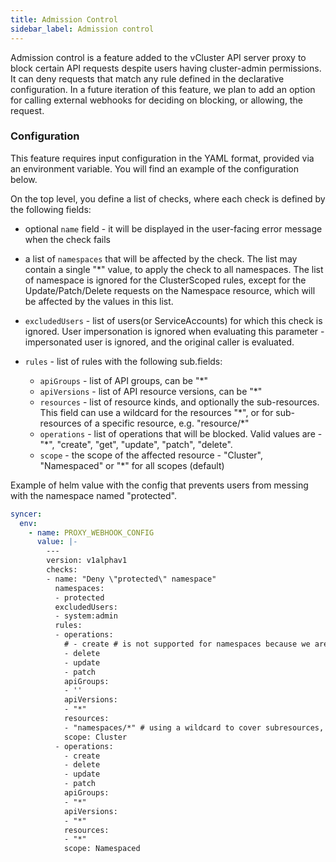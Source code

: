 ```yaml
---
title: Admission Control
sidebar_label: Admission control
---
```


Admission control is a feature added to the vCluster API server proxy to block certain API requests despite users having cluster-admin permissions. It can deny requests that match any rule defined in the declarative configuration. In a future iteration of this feature, we plan to add an option for calling external webhooks for deciding on blocking, or allowing, the request.

### Configuration

This feature requires input configuration in the YAML format, provided via an environment variable. You will find an example of the configuration below.

On the top level, you define a list of checks, where each check is defined by the following fields:

- optional `name` field - it will be displayed in the user-facing error message when the check fails

- a list of `namespaces` that will be affected by the check. The list may contain a single "\*" value, to apply the check to all namespaces. The list of namespace is ignored for the ClusterScoped rules, except for the Update/Patch/Delete requests on the Namespace resource, which will be affected by the values in this list.

- `excludedUsers` - list of users(or ServiceAccounts) for which this check is ignored. User impersonation is ignored when evaluating this parameter - impersonated user is ignored, and the original caller is evaluated.

- `rules` - list of rules with the following sub.fields:
  - `apiGroups` - list of API groups, can be "\*"
  - `apiVersions` - list of API resource versions, can be "\*"
  - `resources` - list of resource kinds, and optionally the sub-resources. This field can use a wildcard for the resources "\*", or for sub-resources of a specific resource, e.g. "resource/\*"
  - `operations` - list of operations that will be blocked. Valid values are - "\*", "create", "get", "update", "patch", "delete".
  - `scope` - the scope of the affected resource - "Cluster", "Namespaced" or "\*" for all scopes (default)

Example of helm value with the config that prevents users from messing with the namespace named "protected".

``` yaml
syncer:
  env:
    - name: PROXY_WEBHOOK_CONFIG
      value: |-
        ---
        version: v1alphav1
        checks:
        - name: "Deny \"protected\" namespace"
          namespaces:
          - protected
          excludedUsers:
          - system:admin
          rules:
          - operations:
            # - create # is not supported for namespaces because we are not doing any parsing of the request body to achieve the best performance
            - delete
            - update
            - patch
            apiGroups:
            - ''
            apiVersions:
            - "*"
            resources:
            - "namespaces/*" # using a wildcard to cover subresources, primarily "namespaces/finalize" which could cause deletion via PUT (update operation) with namespace resource without finalizers in the body of the request 
            scope: Cluster
          - operations:
            - create
            - delete
            - update
            - patch
            apiGroups:
            - "*"
            apiVersions:
            - "*"
            resources:
            - "*"
            scope: Namespaced
```
